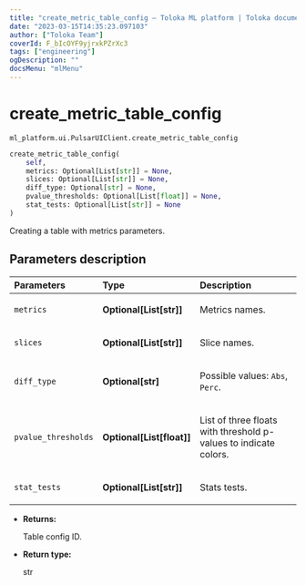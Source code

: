 ```yaml
---
title: "create_metric_table_config — Toloka ML platform | Toloka documentation"
date: "2023-03-15T14:35:23.097103"
author: ["Toloka Team"]
coverId: F_bIcOYF9yjrxkPZrXc3
tags: ["engineering"]
ogDescription: ""
docsMenu: "mlMenu"
---
```


# create_metric_table_config

`ml_platform.ui.PulsarUIClient.create_metric_table_config`

```python
create_metric_table_config(
    self,
    metrics: Optional[List[str]] = None,
    slices: Optional[List[str]] = None,
    diff_type: Optional[str] = None,
    pvalue_thresholds: Optional[List[float]] = None,
    stat_tests: Optional[List[str]] = None
)
```

Creating a table with metrics parameters.

## Parameters description

| Parameters | Type | Description |
| :----------| :----| :-----------|
`metrics`|**Optional\[List\[str\]\]**|<p>Metrics names.</p>
`slices`|**Optional\[List\[str\]\]**|<p>Slice names.</p>
`diff_type`|**Optional\[str\]**|<p>Possible values: `Abs`, `Perc`.</p>
`pvalue_thresholds`|**Optional\[List\[float\]\]**|<p>List of three floats with threshold p-values to indicate colors.</p>
`stat_tests`|**Optional\[List\[str\]\]**|<p>Stats tests.</p>

* **Returns:**

  Table config ID.

* **Return type:**

  str